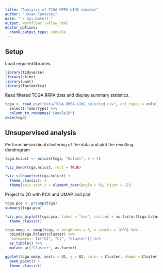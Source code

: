 ```yaml
---
title: "Analysis of TCGA RPPA LIHC samples"
author: "Jovan Tanevski"
date: "`r Sys.Date()`"
output: workflowr::wflow_html
editor_options:
  chunk_output_type: console
---
```


## Setup

Load required libraries.

```r
library(tidyverse)
library(skimr)
library(uwot)
library(factoextra)
```

Read filtered TCGA RRPA data and display summary statistics.

```r
tcga <- read_csv("data/TCGA-RPPA-LIHC_selected.csv", col_types = cols()) %>%
  select(-TumorType) %>%
  column_to_rownames("SampleID")
skim(tcga)
```


## Unsupervised analysis

Perform hierarchical clustering of the data and plot the resulting dendrogram

```r
tcga.hclust <- eclust(tcga, "hclust", k = 4)

fviz_dend(tcga.hclust, rect = TRUE)

fviz_silhouette(tcga.hclust) +
  theme_classic() +
  theme(axis.text.x = element_text(angle = 90, hjust = 1))
```

Project to 2D with PCA and UMAP and plot

```r
tcga.pca <- prcomp(tcga)
summary(tcga.pca)

fviz_pca_biplot(tcga.pca, label = "var", col.ind = as.factor(tcga.hclust$cluster)) +
  theme_classic()

tcga.umap <- umap(tcga, n_neighbors = 5, n_epochs = 1000) %>%
  cbind(tcga.hclust$cluster) %>%
  `colnames<-`(c("U1", "U2", "Cluster")) %>%
  as_tibble() %>%
  mutate_at("Cluster", as.factor)

ggplot(tcga.umap, aes(x = U1, y = U2, color = Cluster, shape = Cluster)) +
  geom_point() +
  theme_classic()
```
